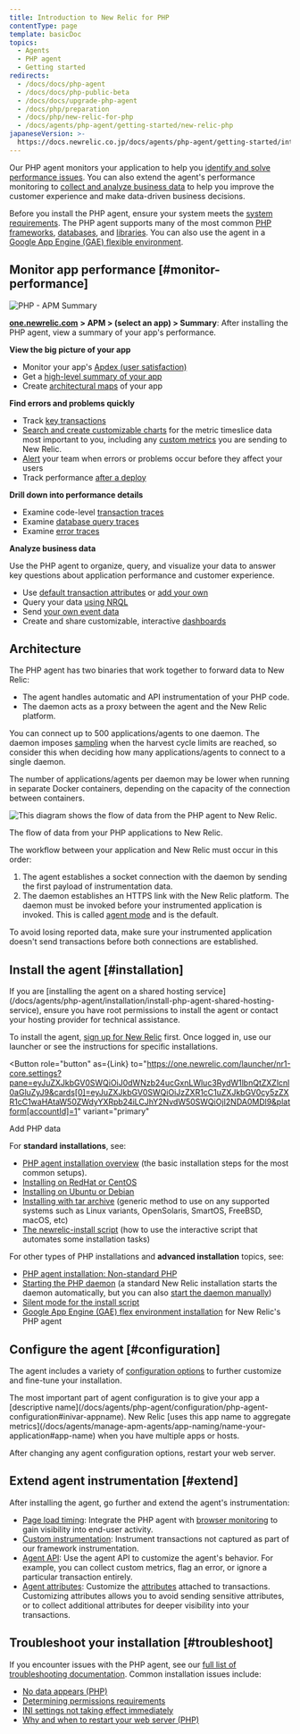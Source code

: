 ```yaml
---
title: Introduction to New Relic for PHP
contentType: page
template: basicDoc
topics:
  - Agents
  - PHP agent
  - Getting started
redirects:
  - /docs/docs/php-agent
  - /docs/docs/php-public-beta
  - /docs/docs/upgrade-php-agent
  - /docs/php/preparation
  - /docs/php/new-relic-for-php
  - /docs/agents/php-agent/getting-started/new-relic-php
japaneseVersion: >-
  https://docs.newrelic.co.jp/docs/agents/php-agent/getting-started/introduction-new-relic-php
---
```



Our PHP agent monitors your application to help you [identify and solve performance issues](#monitor-performance). You can also extend the agent's performance monitoring to [collect and analyze business data](#business-data) to help you improve the customer experience and make data-driven business decisions.

Before you install the PHP agent, ensure your system meets the [system requirements](/docs/agents/php-agent/getting-started/php-agent-compatibility-requirements). The PHP agent supports many of the most common [PHP frameworks](/docs/agents/php-agent/getting-started/php-agent-compatibility-requirements#frameworks), [databases](/docs/agents/php-agent/getting-started/php-agent-compatibility-requirements#databases), and [libraries](/docs/agents/php-agent/getting-started/php-agent-compatibility-requirements#databases). You can also use the agent in a [Google App Engine (GAE) flexible environment](/docs/agents/php-agent/advanced-installation/install-new-relic-php-agent-gae-flexible-environment).

## Monitor app performance [#monitor-performance]

![PHP - APM Summary](./images/php-summary.png "PHP - APM Summary")

[**one.newrelic.com**](http://one.newrelic.com/) **> APM > (select an app) > Summary**: After installing the PHP agent, view a summary of your app's performance.

**View the big picture of your app**

* Monitor your app's [Apdex (user satisfaction)](/docs/apm/new-relic-apm/apdex/apdex-measuring-user-satisfaction)
* Get a [high-level summary of your app](/docs/apm/applications-menu/monitoring/apm-overview-page)
* Create [architectural maps](/docs/data-analysis/user-interface-functions/view-your-data/service-maps-visualize-monitor-apps-entire-architecture) of your app

**Find errors and problems quickly**

* Track [key transactions](/docs/apm/transactions/key-transactions/key-transactions-tracking-important-transactions-or-events)
* [Search and create customizable charts](/docs/insights/new-relic-insights/explore/metric-explorer-search-chart-metrics-sent-new-relic-agents) for the metric timeslice data most important to you, including any [custom metrics](/docs/agents/manage-apm-agents/agent-data/custom-metrics) you are sending to New Relic.
* [Alert](/docs/alerts/alert-policies/understanding-alert-policies/alerting-new-relic) your team when errors or problems occur before they affect your users
* Track performance [after a deploy](/docs/agents/php-agent/features/recording-deployments-using-php-script)

**Drill down into performance details**

* Examine code-level [transaction traces](/docs/apm/transactions/transaction-traces/transaction-traces)
* Examine [database query traces](/docs/apm/transactions/transaction-traces/sql-statements)
* Examine [error traces](/docs/apm/applications-menu/events/viewing-apm-errors-error-traces)

**Analyze business data**

Use the PHP agent to organize, query, and visualize your data to answer key questions about application performance and customer experience.

* Use [default transaction attributes](/docs/insights/new-relic-insights/decorating-events/apm-default-attributes-insights) or [add your own](/docs/insights/new-relic-insights/decorating-events/insights-custom-attributes)
* Query your data [using NRQL](/docs/insights/new-relic-insights/using-new-relic-query-language/using-nrql)
* Send [your own event data](/docs/insights/new-relic-insights/adding-querying-data/inserting-custom-events-new-relic-apm-agents#php-att)
* Create and share customizable, interactive [dashboards](/docs/insights/new-relic-insights/managing-dashboards-data)

## Architecture

The PHP agent has two binaries that work together to forward data to New Relic:

* The agent handles automatic and API instrumentation of your PHP code.
* The daemon acts as a proxy between the agent and the New Relic platform.

You can connect up to 500 applications/agents to one daemon. The daemon imposes [sampling](/docs/agents/manage-apm-agents/agent-data/new-relic-events-limits-sampling) when the harvest cycle limits are reached, so consider this when deciding how many applications/agents to connect to a single daemon.

<Callout variant="tip">
  The number of applications/agents per daemon may be lower when running in separate Docker containers, depending on the capacity of the connection between containers.
</Callout>

![This diagram shows the flow of data from the PHP agent to New Relic.](./images/PHP_Agent_Diagram_5.png "PHP_Agent_Diagram_4.png")

The flow of data from your PHP applications to New Relic.

The workflow between your application and New Relic must occur in this order:

1. The agent establishes a socket connection with the daemon by sending the first payload of instrumentation data.
2. The daemon establishes an HTTPS link with the New Relic platform. The daemon must be invoked before your instrumented application is invoked. This is called [agent mode](/docs/agents/php-agent/advanced-installation/starting-php-daemon-advanced) and is the default.

To avoid losing reported data, make sure your instrumented application doesn't send transactions before both connections are established.

## Install the agent [#installation]

<Callout variant="tip">
  If you are [installing the agent on a shared hosting service](/docs/agents/php-agent/installation/install-php-agent-shared-hosting-service), ensure you have root permissions to install the agent or contact your hosting provider for technical assistance.
</Callout>

To install the agent, [sign up for New Relic](https://newrelic.com/signup) first. Once logged in, use our launcher or see the instructions for specific installations.

<Button
  role="button"
  as={Link}
  to="https://one.newrelic.com/launcher/nr1-core.settings?pane=eyJuZXJkbGV0SWQiOiJ0dWNzb24ucGxnLWluc3RydW1lbnQtZXZlcnl0aGluZyJ9&cards[0]=eyJuZXJkbGV0SWQiOiJzZXR1cC1uZXJkbGV0cy5zZXR1cC1waHAtaW50ZWdyYXRpb24iLCJhY2NvdW50SWQiOjI2NDA0MDl9&platform[accountId]=1"
  variant="primary"
>
  Add PHP data
</Button>

For **standard installations**, see:

* [PHP agent installation overview](/docs/agents/php-agent/installation/php-agent-installation-overview) (the basic installation steps for the most common setups).
* [Installing on RedHat or CentOS](/docs/agents/php-agent/installation/php-agent-installation-redhat-and-centos)
* [Installing on Ubuntu or Debian](/docs/agents/php-agent/installation/php-agent-installation-ubuntu-and-debian)
* [Installing with tar archive](/docs/agents/php-agent/installation/php-agent-installation-tar-file) (generic method to use on any supported systems such as Linux variants, OpenSolaris, SmartOS, FreeBSD, macOS, etc)
* [The newrelic-install script](/docs/agents/php-agent/installation/newrelic-install-script) (how to use the interactive script that automates some installation tasks)

For other types of PHP installations and **advanced installation** topics, see:

* [PHP agent installation: Non-standard PHP](/docs/agents/php-agent/installation/php-agent-installation-non-standard-php)
* [Starting the PHP daemon](/docs/agents/php-agent/installation/starting-php-daemon-advanced) (a standard New Relic installation starts the daemon automatically, but you can also [start the daemon manually](/docs/agents/php-agent/installation/starting-php-daemon-advanced#selecting-external))
* [Silent mode for the install script](/docs/agents/php-agent/installation/running-php-install-script-silent-mode)
* [Google App Engine (GAE) flex environment installation](/docs/agents/php-agent/advanced-installation/install-new-relic-php-agent-gae-flexible-environment) for New Relic's PHP agent

## Configure the agent [#configuration]

The agent includes a variety of [configuration options](/docs/agents/php-agent/configuration/php-agent-configuration) to further customize and fine-tune your installation.

<Callout variant="tip">
  The most important part of agent configuration is to give your app a [descriptive name](/docs/agents/php-agent/configuration/php-agent-configuration#inivar-appname). New Relic [uses this app name to aggregate metrics](/docs/agents/manage-apm-agents/app-naming/name-your-application#app-name) when you have multiple apps or hosts.
</Callout>

After changing any agent configuration options, restart your web server.

## Extend agent instrumentation [#extend]

After installing the agent, go further and extend the agent's instrumentation:

* [Page load timing](/docs/agents/php-agent/features/page-load-timing-php): Integrate the PHP agent with [browser monitoring](/docs/browser/new-relic-browser/getting-started/new-relic-browser) to gain visibility into end-user activity.
* [Custom instrumentation](/docs/agents/php-agent/features/php-custom-instrumentation): Instrument transactions not captured as part of our framework instrumentation.
* [Agent API](/docs/agents/php-agent/configuration/php-agent-api): Use the agent API to customize the agent's behavior. For example, you can collect custom metrics, flag an error, or ignore a particular transaction entirely.
* [Agent attributes](/docs/agents/php-agent/attributes/php-agent-attributes): Customize the [attributes](/docs/agents/manage-apm-agents/agent-metrics/agent-attributes) attached to transactions. Customizing attributes allows you to avoid sending sensitive attributes, or to collect additional attributes for deeper visibility into your transactions.

## Troubleshoot your installation [#troubleshoot]

If you encounter issues with the PHP agent, see our [full list of troubleshooting documentation](/docs/agents/php-agent/troubleshooting). Common installation issues include:

* [No data appears (PHP)](/docs/agents/php-agent/troubleshooting/no-data-appears-php)
* [Determining permissions requirements](/docs/agents/php-agent/troubleshooting/determining-permissions-requirements)
* [INI settings not taking effect immediately](/docs/agents/php-agent/troubleshooting/ini-settings-not-taking-effect-immediately)
* [Why and when to restart your web server (PHP)](/docs/agents/php-agent/troubleshooting/why-when-restart-your-web-server-php)

